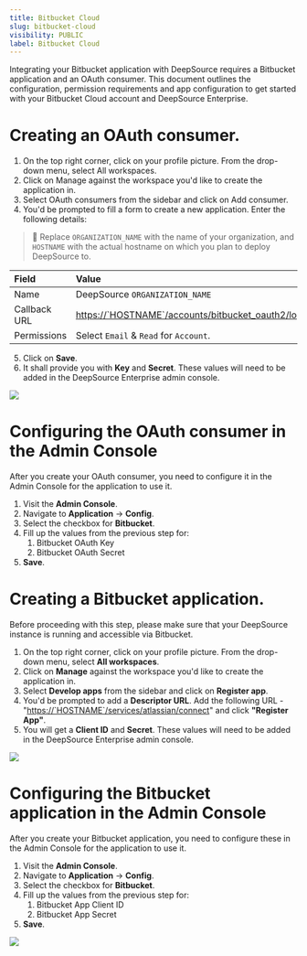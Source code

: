 ```yaml
---
title: Bitbucket Cloud
slug: bitbucket-cloud
visibility: PUBLIC
label: Bitbucket Cloud
---
```

Integrating your Bitbucket application with DeepSource requires a Bitbucket application and an OAuth consumer. This document outlines the configuration, permission requirements and app configuration to get started with your Bitbucket Cloud account and DeepSource Enterprise.

# Creating an OAuth consumer.

1. On the top right corner, click on your profile picture. From the drop-down menu, select All workspaces.
2. Click on Manage against the workspace you'd like to create the application in.
3. Select OAuth consumers from the sidebar and click on Add consumer.
4. You'd be prompted to fill a form to create a new application. Enter the following details:

> 📘 Replace `ORGANIZATION_NAME` with the name of your organization, and `HOSTNAME` with the actual hostname on which you plan to deploy DeepSource to.

| Field        | Value                                                                  | Example                                                                  |
| :----------- | :--------------------------------------------------------------------- | :----------------------------------------------------------------------- |
| Name         | DeepSource `ORGANIZATION_NAME`                                         | DeepSource Stark International                                           |
| Callback URL | <https://`HOSTNAME`/accounts/bitbucket_oauth2/login/callback/bifrost/> | `https://deepsource.stark.com/accounts/bitbucket_oauth2/login/callback/` |
| Permissions  | Select `Email` & `Read` for `Account`.                                 |                                                                          |

5. Click on **Save**.
6. It shall provide you with **Key** and **Secret**. These values will need to be added in the DeepSource Enterprise admin console.

![](https://files.readme.io/c6101e3-small-bitbucket-oauth-consumer.png)

# Configuring the OAuth consumer in the Admin Console

After you create your OAuth consumer, you need to configure it in the Admin Console for the application to use it.

1. Visit the **Admin Console**.
2. Navigate to **Application** -> **Config**.
3. Select the checkbox for **Bitbucket**.
4. Fill up the values from the previous step for:
   1. Bitbucket OAuth Key
   2. Bitbucket OAuth Secret
5. **Save**.

# Creating a Bitbucket application.

Before proceeding with this step, please make sure that your DeepSource instance is running and accessible via Bitbucket.

1. On the top right corner, click on your profile picture. From the drop-down menu, select **All workspaces**.
2. Click on **Manage** against the workspace you'd like to create the application in.
3. Select **Develop apps** from the sidebar and click on **Register app**.
4. You'd be prompted to add a **Descriptor URL**. Add the following URL - "<https://`HOSTNAME`/services/atlassian/connect>" and click **"Register App"**.
5. You will get a **Client ID** and **Secret**. These values will need to be added in the DeepSource Enterprise admin console.

![](https://files.readme.io/8931e3d-small-bitbucket-app.png)

# Configuring the Bitbucket application in the Admin Console

After you create your Bitbucket application, you need to configure these in the Admin Console for the application to use it.

1. Visit the **Admin Console**.
2. Navigate to **Application** -> **Config**.
3. Select the checkbox for **Bitbucket**.
4. Fill up the values from the previous step for:
   1. Bitbucket App Client ID
   2. Bitbucket App Secret
5. **Save**.

![](https://files.readme.io/44fce44-small-bitbucket-admin-console.png)
